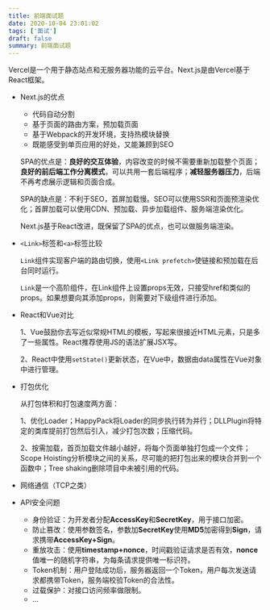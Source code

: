 ```yaml
---
title: 前端面试题
date: 2020-10-04 23:01:02
tags: ['面试']
draft: false
summary: 前端面试题
---
```


Vercel是一个用于静态站点和无服务器功能的云平台。Next.js是由Vercel基于React框架。

- Next.js的优点

  - 代码自动分割
  - 基于页面的路由方案，预加载页面
  - 基于Webpack的开发环境，支持热模块替换
  - 既能感受到单页应用的好处，又能兼顾到SEO

  SPA的优点是：**良好的交互体验**，内容改变的时候不需要重新加载整个页面；**良好的前后端工作分离模式**，可以共用一套后端程序；**减轻服务器压力**，后端不再考虑展示逻辑和页面合成。

  SPA的缺点是：不利于SEO，首屏加载慢。SEO可以使用SSR和页面预渲染优化；首屏加载可以使用CDN、预加载、异步加载组件、服务端渲染优化。

  Next.js基于React改进，既保留了SPA的优点，也可以做服务端渲染。

- `<Link>`标签和`<a>`标签比较

  `Link`组件实现客户端的路由切换，使用`<Link prefetch>`使链接和预加载在后台同时运行。

  `Link`是一个高阶组件，在Link组件上设置props无效，只接受href和类似的props。如果想要向其添加props，则需要对下级组件进行添加。

- React和Vue对比

  1、Vue鼓励你去写近似常规HTML的模板，写起来很接近HTML元素，只是多了一些属性。React推荐使用JS的语法扩展JSX写。

  2、React中使用`setState()`更新状态，在Vue中，数据由data属性在Vue对象中进行管理。

- 打包优化

  从打包体积和打包速度两方面：

  1、优化Loader；HappyPack将Loader的同步执行转为并行；DLLPlugin将特定的类库提前打包然后引入，减少打包次数；压缩代码。

  2、按需加载，首页加载文件越小越好，将每个页面单独打包成一个文件；Scope Hoisting分析模块之间的关系，尽可能的把打包出来的模块合并到一个函数中；Tree shaking删除项目中未被引用的代码。

- 网络通信（TCP之类）

- API安全问题

  - 身份验证：为开发者分配**AccessKey**和**SecretKey**，用于接口加密。
  - 防止篡改：使用参数签名，参数加**SecretKey**使用**MD5**加密得到**Sign**，请求携带**AccessKey+Sign**。
  - 重放攻击：使用**timestamp+nonce**，时间戳验证请求是否有效，**nonce**值唯一的随机字符串，为每条请求提供唯一标识符。
  - Token机制：用户登陆成功后，服务器返回一个Token，用户每次发送请求都携带Token，服务端校验Token的合法性。
  - 过载保护：对接口访问频率做限制。
  - ...
